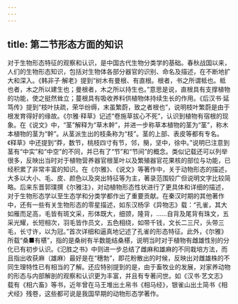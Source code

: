 ```yaml
---
---
---
```

title: 第二节形态方面的知识
---



对于生物形态特征的观察和认识，是中国古代生物分类学的基础。春秋战国以来，人们的生物形态知识，包括对生物体各部分器官的识别、命名及描述，在不断地扩大和深入。《韩非子·解老》提到“树木有曼根、有直根。根者，书之所谓柢也。柢也者，木之所以建生也；曼根者，木之所以持生也。”意思是说，直根具有支撑植物的功能，使之挺然耸立；蔓根具有吸收养料供植物体持续生长的作用。《后汉书·延笃传》提到“枝叶扶疏，荣华纷缛，末虽繁蔚，致之者根也”，说明枝叶繁蔚是由于根发育得好的缘故。《尔雅·释草》记述“卷施草拔心不死”，认识到植物有宿根的现象。在《说文》中，“茎”解释为“草木幹”，并进一步称草本植物的茎为“茎”，称木本植物的茎为“幹”。从茎派生出的枝条称为“枝”。茎的上部、表皮等都有专名。《释草》中还提到“莽，数节，桃枝四寸有节，邻，簢，坚中，徐中。”说明已注意到茎有“中实”和“中空”的不同，并已有了“节”和“节间”的概念。类似记载还可以列举很多，反映出当时对于植物营养器官根茎叶以及繁殖器官花果核的部位与功能，已经积累了非常丰富的知识。在《尔雅》、《说文》等著作中，关于动物形态的描述，大多以大小、毛、皮、颜色以及突出特征等为主，著录范围较广但说明文字比较简略。后来东晋郭璞撰《尔雅注》，对动植物形态性状进行了更具体和详细的描述，对于生物形态学以至生态学和分类学都作出了重要贡献。在秦汉时期的其他著作中，还有一些有关生物形态的零星描述，如东汉杨孚《异物志》载：“孔雀，其大如雁而足高，毛皆有斑文采，形体既大，细颈，隆背，……自背及尾背有珠文，五采光耀，长短相次，羽毛皆作员文，五色相绕，如带千钱，文长二三尺，头带三毛，长寸许，以为冠。”首次详细和逼真地记述了孔雀的形态特征。此外，《尔雅》所载“桑■有椹”，指的是桑树有半数能结桑椹，说明当时对于植物有雌雄性别的分化已有初步认识。《氾胜之书》中则进一步总结了雌麻和雄麻的不同栽培方法，而且指出收获麻（雄麻）最好是在“穗勃”，即花粉散出的时候，反映出对雌雄株的不同生理特性已有相当的了解。还应特别提到的是，由于畜牧业的发展，对家养动物的形态与内部解剖的观察和认识更为丰富，并且有专著问世。如《汉书·艺文志》载有《相六畜》等书，近年曾在马王堆出土帛书《相马经》，银雀山出土简书《相犬经》残卷，这些都可说是我国早期的动物形态学著作。